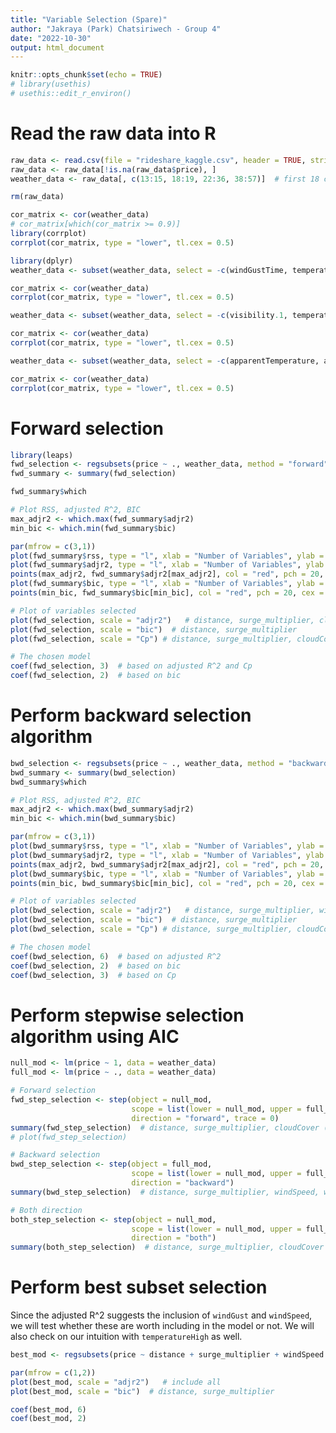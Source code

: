 ```yaml
---
title: "Variable Selection (Spare)"
author: "Jakraya (Park) Chatsiriwech - Group 4"
date: "2022-10-30"
output: html_document
---
```


```r
knitr::opts_chunk$set(echo = TRUE)
# library(usethis)
# usethis::edit_r_environ()
```

# Read the raw data into R

```r
raw_data <- read.csv(file = "rideshare_kaggle.csv", header = TRUE, stringsAsFactors = TRUE)
raw_data <- raw_data[!is.na(raw_data$price), ]
weather_data <- raw_data[, c(13:15, 18:19, 22:36, 38:57)]  # first 18 columns already in the data_vF

rm(raw_data)

cor_matrix <- cor(weather_data)
# cor_matrix[which(cor_matrix >= 0.9)]
library(corrplot)
corrplot(cor_matrix, type = "lower", tl.cex = 0.5) 

library(dplyr)
weather_data <- subset(weather_data, select = -c(windGustTime, temperatureHighTime, temperatureLowTime, apparentTemperatureHighTime, apparentTemperatureLowTime, sunsetTime, sunriseTime, moonPhase, uvIndexTime, temperatureMinTime, temperatureMaxTime, apparentTemperatureMinTime, apparentTemperatureMaxTime))

cor_matrix <- cor(weather_data)
corrplot(cor_matrix, type = "lower", tl.cex = 0.5) 

weather_data <- subset(weather_data, select = -c(visibility.1, temperatureMax, temperatureMin, apparentTemperatureMin, apparentTemperatureMax))

cor_matrix <- cor(weather_data)
corrplot(cor_matrix, type = "lower", tl.cex = 0.5) 

weather_data <- subset(weather_data, select = -c(apparentTemperature, apparentTemperatureHigh, apparentTemperatureLow, dewPoint))

cor_matrix <- cor(weather_data)
corrplot(cor_matrix, type = "lower", tl.cex = 0.5) 
```

# Forward selection

```r
library(leaps)
fwd_selection <- regsubsets(price ~ ., weather_data, method = "forward", nvmax = 10)
fwd_summary <- summary(fwd_selection)

fwd_summary$which

# Plot RSS, adjusted R^2, BIC
max_adjr2 <- which.max(fwd_summary$adjr2)
min_bic <- which.min(fwd_summary$bic)

par(mfrow = c(3,1))
plot(fwd_summary$rss, type = "l", xlab = "Number of Variables", ylab = "RSS")
plot(fwd_summary$adjr2, type = "l", xlab = "Number of Variables", ylab = "Adjusted R^2")
points(max_adjr2, fwd_summary$adjr2[max_adjr2], col = "red", pch = 20, cex = 2)
plot(fwd_summary$bic, type = "l", xlab = "Number of Variables", ylab = "BIC")
points(min_bic, fwd_summary$bic[min_bic], col = "red", pch = 20, cex = 2)

# Plot of variables selected
plot(fwd_selection, scale = "adjr2")   # distance, surge_multiplier, cloudCover
plot(fwd_selection, scale = "bic")  # distance, surge_multiplier
plot(fwd_selection, scale = "Cp") # distance, surge_multiplier, cloudCover

# The chosen model
coef(fwd_selection, 3)  # based on adjusted R^2 and Cp
coef(fwd_selection, 2)  # based on bic
```

# Perform backward selection algorithm

```r
bwd_selection <- regsubsets(price ~ ., weather_data, method = "backward", nvmax = 10)
bwd_summary <- summary(bwd_selection)
bwd_summary$which

# Plot RSS, adjusted R^2, BIC
max_adjr2 <- which.max(bwd_summary$adjr2)
min_bic <- which.min(bwd_summary$bic)

par(mfrow = c(3,1))
plot(bwd_summary$rss, type = "l", xlab = "Number of Variables", ylab = "RSS")
plot(bwd_summary$adjr2, type = "l", xlab = "Number of Variables", ylab = "Adjusted R^2")
points(max_adjr2, bwd_summary$adjr2[max_adjr2], col = "red", pch = 20, cex = 2)
plot(bwd_summary$bic, type = "l", xlab = "Number of Variables", ylab = "BIC")
points(min_bic, bwd_summary$bic[min_bic], col = "red", pch = 20, cex = 2)

# Plot of variables selected
plot(bwd_selection, scale = "adjr2")   # distance, surge_multiplier, windSpeed, windGust, temperatureHigh, cloudCover
plot(bwd_selection, scale = "bic")  # distance, surge_multiplier
plot(bwd_selection, scale = "Cp") # distance, surge_multiplier, cloudCover

# The chosen model
coef(bwd_selection, 6)  # based on adjusted R^2
coef(bwd_selection, 2)  # based on bic
coef(bwd_selection, 3)  # based on Cp
```

# Perform stepwise selection algorithm using AIC

```r
null_mod <- lm(price ~ 1, data = weather_data)
full_mod <- lm(price ~ ., data = weather_data)

# Forward selection
fwd_step_selection <- step(object = null_mod, 
                           scope = list(lower = null_mod, upper = full_mod),
                           direction = "forward", trace = 0)
summary(fwd_step_selection)  # distance, surge_multiplier, cloudCover (insignificant)
# plot(fwd_step_selection)

# Backward selection
bwd_step_selection <- step(object = full_mod, 
                           scope = list(lower = null_mod, upper = full_mod),
                           direction = "backward")
summary(bwd_step_selection)  # distance, surge_multiplier, windSpeed, windGust, cloudCover

# Both direction
both_step_selection <- step(object = null_mod, 
                           scope = list(lower = null_mod, upper = full_mod),
                           direction = "both")
summary(both_step_selection)  # distance, surge_multiplier, cloudCover
```


# Perform best subset selection
Since the adjusted R^2 suggests the inclusion of `windGust` and `windSpeed`, we will test whether these are worth including in the model or not. We will also check on our intuition with `temperatureHigh` as well.

```r
best_mod <- regsubsets(price ~ distance + surge_multiplier + windSpeed + windGust + cloudCover + temperatureHigh, data = weather_data)

par(mfrow = c(1,2))
plot(best_mod, scale = "adjr2")   # include all
plot(best_mod, scale = "bic")  # distance, surge_multiplier

coef(best_mod, 6)
coef(best_mod, 2)
```
